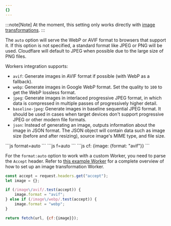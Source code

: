 ```yaml
---
{}
---
```


:::note[Note]
At the moment, this setting only works directly with [image transformations](/images/transform-images/).
:::

The `auto` option will serve the WebP or AVIF format to browsers that support it. If this option is not specified, a standard format like JPEG or PNG will be used. Cloudflare will default to JPEG when possible due to the large size of PNG files.

Workers integration supports:

* `avif`: Generate images in AVIF format if possible (with WebP as a fallback).
* `webp`: Generate images in Google WebP format. Set the quality to `100` to get the WebP lossless format.
* `jpeg`: Generate images in interlaced progressive JPEG format, in which data is compressed in multiple passes of progressively higher detail.
* `baseline-jpeg`: Generate images in baseline sequential JPEG format. It should be used in cases when target devices don't support progressive JPEG or other modern file formats.
* `json`: Instead of generating an image, outputs information about the image in JSON format. The JSON object will contain data such as image size (before and after resizing), source image's MIME type, and file size.

<Tabs>
  <TabItem label="URL format">
    ```js
    format=auto
    ```
  </TabItem>
  <TabItem label="URL format alias">
  ```js
  f=auto
  ```
  </TabItem>
    <TabItem label="Workers">
  ```js
  cf: {image: {format: "avif"}}
  ```
  </TabItem>
</Tabs>

For the `format:auto` option to work with a custom Worker, you need to parse the `Accept` header. Refer to [this example Worker](/images/transform-images/transform-via-workers/#an-example-worker) for a complete overview of how to set up an image transformation Worker.

```js title="Custom Worker for Image Resizing with format:auto"
const accept = request.headers.get("accept");
let image = {};

if (/image\/avif/.test(accept)) {
    image.format = "avif";
} else if (/image\/webp/.test(accept)) {
    image.format = "webp";
}

return fetch(url, {cf:{image}});
```